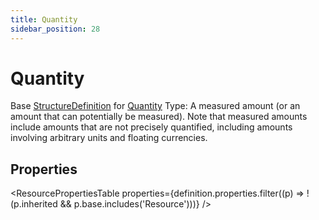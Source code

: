 ```yaml
---
title: Quantity
sidebar_position: 28
---
```


# Quantity

Base <a href="/docs/api/fhir/resources/structuredefinition">StructureDefinition</a> for <a href="/docs/api/fhir/datatypes/quantity">Quantity</a> Type: A measured amount (or an amount that can potentially be measured). Note that measured amounts include amounts that are not precisely quantified, including amounts involving arbitrary units and floating currencies.



## Properties

<ResourcePropertiesTable properties={definition.properties.filter((p) => !(p.inherited && p.base.includes('Resource')))} />




